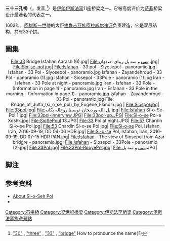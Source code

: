 {{Infobox Bridge
|bridge_name   = 三十三孔桥
|image         = Si-o-se-Pol.jpg
|caption       = 三十三孔桥
|official_name = Si-o-se Pol
|carries       = 
|crosses       = [[Zayandeh_River|Zayandeh River]]<ref name=structurae>{{structurae|id=s0001774|name=Allahverdi Khan Bridge}}</ref>
|locale        = [[伊朗|伊朗]][[伊斯法罕|伊斯法罕]] 
|maint         = 
|id            = 
|designer      =
|design        = 双层[[拱桥|拱桥]]<ref name=structurae />
|material      = [[岩石|岩石]]<ref name=structurae />
|spans         = 33<ref name=structurae />
|pierswater    = 
|mainspan      = {{convert|5.60|m}}<ref name=structurae />
|length        = {{convert|297.76|m}}<ref name=structurae />
|width         = {{convert|13.75|m}}<ref name=structurae />
|height        = 
|load          = 
|clearance     = 
|below         = 
|traffic       = 
|begin         = 1599年<ref name=structurae />
|complete      = 1602年<ref name=structurae />
|open          = 
|heritage      =
|closed        = 
|toll          = 
|map_cue       = 
|map_image     = 
|map_text      = 
|map_width     = 
|coordinates   = {{coord|32|38|40|N|51|40|03|E|region:IR-04_type:landmark_source:dewiki|display=inline,title}}
|lat           = 
|long          = 
|extra         ={{Location map | Iran
|label      = 
|label_size = 
|alt        = 
|position   = right
|background = 
|lon_dir=E
|lat_dir=N
|lat_deg    = 32
|lat_min    = 38
|lat_sec    = 40
|lon_deg    = 51
|lon_min    = 40
|lon_sec    = 03
|lat        = 
|long       = 
|mark       = 
|marksize   = 
|border     = none
|float      = 
|width      = 250
|caption    = <!-- blank -->
}}
}}
'''三十三孔桥'''（{{lang-fa|'''سی و سه پل'''}}，发音{{IPA-fa|ˈsiː oˈseh ˈpol|}},<ref>[http://www.easypersian.com/farsi/lesson_21.htm "30"] {{Wayback|url=http://www.easypersian.com/farsi/lesson_21.htm |date=20120210175326 }}, [http://www.easypersian.com/farsi/lesson_18.htm "three"] {{Wayback|url=http://www.easypersian.com/farsi/lesson_18.htm |date=20120210175330 }}, [http://www.easypersian.com/farsi/lesson_21.htm "33"] {{Wayback|url=http://www.easypersian.com/farsi/lesson_21.htm |date=20120210175326 }}, [http://www.easypersian.com/W16/useful_drills_16.htm "bridge"] {{Wayback|url=http://www.easypersian.com/W16/useful_drills_16.htm |date=20120322103007 }} How to pronounce the name(?)</ref>）是[[伊朗|伊朗]][[伊斯法罕|伊斯法罕]]11座桥梁之一。它被高度评价为[[萨非王朝|萨非]]桥梁设计最著名的代表之一。

1602年，[[阿拔斯一世_(波斯)|阿拔斯一世]]他的大臣[[格鲁吉亚族|格鲁吉亚族]][[阿拉威尔迪汗|阿拉威尔迪汗]]负责建造，它是双层结构，共有33个拱。

== 圖集 ==
<div style="text-align: center;">
<gallery widths="120" heights="120px" perrow="6" style="border: 5px solid #a86; box-shadow: 0.1em 0.1em 0.5em rgba(0,0,0,0.75); -moz-box-shadow: 0.1em 0.1em 0.5em rgba(0,0,0,0.75); -webkit-box-shadow: 0.1em 0.1em 0.5em rgba(0,0,0,0.75); border-radius: 0.5em; -moz-border-radius: 0.5em; -webkit-border-radius: 0.5em;">
File:33 Bridge Isfahan Aarash (6).jpg|
File:سی و سه پل زیبای اصفهان .jpg| 
File:Sio-se-pol.jpg| 
File:Isfahan - 33 pol - Siyosepol - panoramio.jpg| 
Isfahan - 33 Pol - Siyosepol - panoramio.jpg
Isfahan - Zayandehroud - 33 Pol - panoramio (1).jpg
Isfahan - Siosepol - 33Pole - panoramio (1).jpg
Iran - Isfehan - 33 Pole at night - panoramio.jpg
Iran - Isfehan - 33 Pole - (Information in page 1) - panoramio.jpg
Iran - Esfahan - 33 Pole in the morning - (Information in page 1) - panoramio.jpg
Isfahan - Zayandehroud - 33 Pol - panoramio.jpg
File: Bridge_of_Julfa_(si_o_se_pol)_by_Eugène_Flandin.jpg | 
File:Siospol.jpg| 
File:33pol.jpg| 
File:پل الله وردیخان-توسط روح‌اله یگانه.jpg| 
File:Isfahan Si-o-Se-Pol 1.jpg| 
File:33pol-innerview.JPG| 
File:33pol-up.JPG| 
File:Si-o-se Pol-e Xoshk.jpg| 
File:SioSePoul 13.JPG| 
File:33 Pol at night.JPG| 
File:57 Chardin Si-o-se Pol.jpg| 
File:53 Chardin Si-o-se Pol.jpg| 
File:Si-o-se Pol, Isfahan, Irán, 2016-09-19, DD 04-06 HDR.jpg| 
File:Si-o-se Pol, Isfahan, Irán, 2016-09-19, DD 07-15 HDR PAN.jpg| 
File:Isfahan - The view of Siosepol from Azar bridgre - panoramio.jpg| 
File:Isfahan - Siosepol - 33Pole - panoramio (2).jpg| 
File:33Pol.jpg| 
File:33Pol-RooyePol.jpg| 
File:سی و سه پل.JPG|
</gallery>
</div>


==脚注==
{{Commons category|Si-o-se Pol}}
{{reflist}}

==参考资料==
*[http://www.isfahan.org.uk/pol33/33pol.html About Si-o-Seh Pol]{{Wayback|url=http://www.isfahan.org.uk/pol33/33pol.html |date=20120727020030 }}
*{{cite book |title=Iran. Nagel's encyclopedia-guide |last=Wagret |first=Paul |authorlink= |coauthors= |year=1977 |publisher=Nagel Publishers |location=Geneva |isbn=2-8263-0026-1 |pages= |url=http://books.google.com/books?id=hzsjAAAAMAAJ }}

[[Category:石拱桥|Category:石拱桥]]
[[Category:17世纪桥梁|Category:17世纪桥梁]]
[[Category:伊斯法罕桥梁|Category:伊斯法罕桥梁]]
[[Category:伊斯法罕旅遊景點|Category:伊斯法罕旅遊景點]]